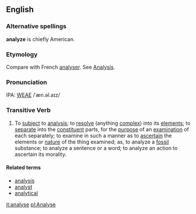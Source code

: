 ==English==
===Alternative spellings===
'''analyze''' is chiefly American.

===Etymology===
Compare with French [[analyser]].  See [[Analysis]].

===Pronunciation===
IPA: [[WEAE]] /ˈæn.əl.aɪz/

===Transitive Verb===
# To [[subject]] to [[analysis]]; to [[resolve]] (anything [[complex]]) into its [[element]]s; to [[separate]] into the [[constituent]] parts, for the [[purpose]] of an [[examination]] of each separately; to examine in such a manner as to [[ascertain]] the elements or [[nature]] of the  thing examined; as, to analyze a [[fossil]] substance; to analyze  a sentence or a word; to analyze an action to ascertain its  morality.
<!-- material copied from Webster's Revised Unabridged Dictionary (1913) -->

====Related terms====
*[[analysis]]
*[[analyst]]
*[[analytical]]

[[it:analyse]]
[[pl:Analyse]]